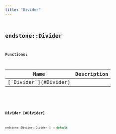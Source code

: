 ```yaml
---
title: "Divider"
---
```


## <code className="doc-symbol doc-symbol-class"/> endstone::Divider

















**Functions:**

<table>
<thead>
   <tr>
      <th>Name</th>
      <th>Description</th>
   </tr>
</thead>
<tbody>
<tr key="classendstone_1_1_divider_1a8a5122832b87ae7c59cb6786e9d3c8d1">
    <td>[`Divider`](#Divider)</td>
    <td></td>
</tr>
</tbody>
</table>

### <code className="doc-symbol doc-symbol-function"/> Divider [#Divider]

```cpp
endstone::Divider::Divider () = default
```
